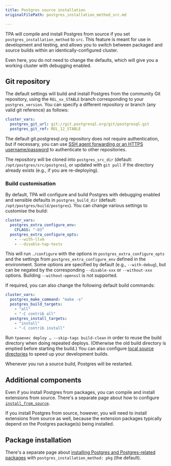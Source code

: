 ```yaml
---
title: Postgres source installation
originalFilePath: postgres_installation_method_src.md

---
```


TPA will compile and install Postgres from source if you set
`postgres_installation_method` to `src`. This feature is meant for use
in development and testing, and allows you to switch between packaged
and source builds within an identically-configured cluster.

Even here, you do not need to change the defaults, which will give you a
working cluster with debugging enabled.

## Git repository

The default settings will build and install Postgres from the community
Git repository, using the `REL_xx_STABLE` branch corresponding to your
`postgres_version`. You can specify a different repository or branch
(any valid git reference) as follows:

```yaml
cluster_vars:
  postgres_git_url: git://git.postgresql.org/git/postgresql.git
  postgres_git_ref: REL_12_STABLE
```

The default git.postgresql.org repository does not require
authentication, but if necessary, you can use
[SSH agent forwarding or an HTTPS username/password](git-credentials)
to authenticate to other repositories.

The repository will be cloned into `postgres_src_dir` (default:
`/opt/postgres/src/postgres`), or updated with `git pull` if the
directory already exists (e.g., if you are re-deploying).

### Build customisation

By default, TPA will configure and build Postgres with debugging
enabled and sensible defaults in `postgres_build_dir` (default:
`/opt/postgres/build/postgres`). You can change various settings to
customise the build:

```yaml
cluster_vars:
  postgres_extra_configure_env:
    CFLAGS: "-O3"
  postgres_extra_configure_opts:
    - --with-llvm
    - --disable-tap-tests
```

This will run `./configure` with the options in
`postgres_extra_configure_opts` and the settings from
`postgres_extra_configure_env` defined in the environment. Some
options are specified by default (e.g., `--with-debug`), but can be
negated by the corresponding `--disable-xxx` or `--without-xxx`
options. Building `--without-openssl` is not supported.

If required, you can also change the following default build commands:

```yaml
cluster_vars:
  postgres_make_command: "make -s"
  postgres_build_targets:
    - "all"
    - "-C contrib all"
  postgres_install_targets:
    - "install"
    - "-C contrib install"
```

Run `tpaexec deploy … --skip-tags build-clean` in order to reuse the
build directory when doing repeated deploys. (Otherwise the old build
directory is emptied before starting the build.) You can also configure
[local source directories](../configure-source#local-source-directories)
to speed up your development builds.

Whenever you run a source build, Postgres will be restarted.

## Additional components

Even if you install Postgres from packages, you can compile and install
extensions from source. There's a separate page about how to configure
[`install_from_source`](install_from_source).

If you install Postgres from source, however, you will need to install
extensions from source as well, because the extension packages typically
depend on the Postgres package(s) being installed.

## Package installation

There's a separate page about
[installing Postgres and Postgres-related packages](postgres_installation_method_pkg)
with `postgres_installation_method: pkg` (the default).

